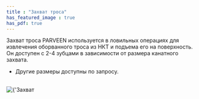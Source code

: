 ```yaml
---
title : "Захват троса"
has_featured_image : true
has_pdf: true
---
```


Захват троса PARVEEN используется в ловильных операциях для извлечения оборванного троса из НКТ и подъема его на поверхность. Он доступен с 2-4 зубцами в зависимости от размера канатного захвата.
* Другие размеры доступны по запросу.

<br />
<Image src={image} alt={'Захват троса'} />